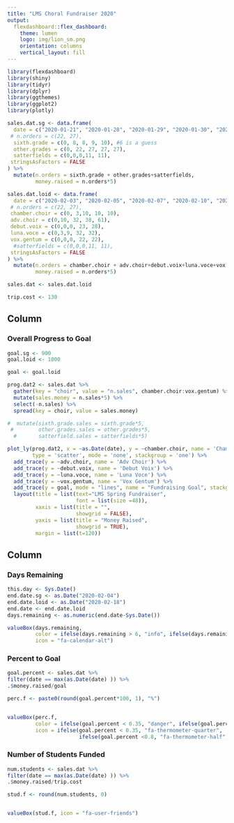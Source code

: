 ```yaml
---
title: "LMS Choral Fundraiser 2020"
output: 
  flexdashboard::flex_dashboard:
    theme: lumen
    logo: img/lion_sm.png
    orientation: columns
    vertical_layout: fill
---
```


```r
library(flexdashboard)
library(shiny)
library(tidyr)
library(dplyr)
library(ggthemes)
library(ggplot2)
library(plotly)

sales.dat.sg <- data.frame(
  date = c("2020-01-21", "2020-01-28", "2020-01-29", "2020-01-30", "2020-01-31"),
 # n.orders = c(22, 27),
  sixth.grade = c(0, 8, 8, 9, 10), #6 is a guess
  other.grades = c(0, 22, 27, 27, 27), 
  satterfields = c(0,0,0,11, 11),
 stringsAsFactors = FALSE
) %>%
  mutate(n.orders = sixth.grade + other.grades+satterfields,
         money.raised = n.orders*5)

sales.dat.loid <- data.frame(
  date = c("2020-02-03", "2020-02-05", "2020-02-07", "2020-02-10", "2020-02-14"),
 # n.orders = c(22, 27),
 chamber.choir = c(0, 3,10, 10, 10),
 adv.choir = c(0,10, 32, 38, 61),
 debut.voix = c(0,0,0, 23, 28),
 luna.voce = c(0,3,9, 32, 32),
 vox.gentum = c(0,0,0, 22, 22),
  #satterfields = c(0,0,0,11, 11),
 stringsAsFactors = FALSE
) %>%
  mutate(n.orders = chamber.choir + adv.choir+debut.voix+luna.voce+vox.gentum,
         money.raised = n.orders*5)

sales.dat <- sales.dat.loid

trip.cost <- 130
```

Column {data-width=75%} 
-----------------------------------------------------------------------

### Overall Progress to Goal

```r
goal.sg <- 900
goal.loid <- 1000

goal <- goal.loid

prog.dat2 <- sales.dat %>%
  gather(key = "choir", value = "n.sales", chamber.choir:vox.gentum) %>%
  mutate(sales.money = n.sales*5) %>%
  select(-n.sales) %>%
  spread(key = choir, value = sales.money)

#  mutate(sixth.grade.sales = sixth.grade*5,
 #        other.grades.sales = other.grades*5,
  #       satterfield.sales = satterfields*5)

plot_ly(prog.dat2, x = ~as.Date(date), y = ~chamber.choir, name = 'Chamber Choir', 
        type = 'scatter', mode = 'none', stackgroup = 'one') %>%
  add_trace(y = ~adv.choir, name = 'Adv Choir') %>%
  add_trace(y = ~debut.voix, name = 'Debut Voix') %>%
  add_trace(y = ~luna.voce, name = 'Luna Voce') %>%
  add_trace(y = ~vox.gentum, name = 'Vox Gentum') %>%
  add_trace(y = goal, mode = "lines", name = "Fundraising Goal", stackgroup = NA) %>%
  layout(title = list(text="LMS Spring Fundraiser",
                      font = list(size =48)),
         xaxis = list(title = "",
                      showgrid = FALSE),
         yaxis = list(title = "Money Raised",
                      showgrid = TRUE),
         margin = list(t=120))
```


Column {data-width=25%}
-----------------------------------------------------------------------

### Days Remaining

```r
this.day <- Sys.Date()
end.date.sg <- as.Date("2020-02-04")
end.date.loid <- as.Date("2020-02-18")
end.date <- end.date.loid
days.remaining <- as.numeric(end.date-Sys.Date())

valueBox(days.remaining, 
         color = ifelse(days.remaining > 6, "info", ifelse(days.remaining > 3, "warning", "danger")), 
         icon = "fa-calendar-alt")

```

### Percent to Goal

```r

goal.percent <- sales.dat %>%
filter(date == max(as.Date(date) )) %>%
.$money.raised/goal

perc.f <- paste0(round(goal.percent*100, 1), "%")


valueBox(perc.f, 
         color = ifelse(goal.percent < 0.35, "danger", ifelse(goal.percent < 0.8, "warning", "success")), 
         icon = ifelse(goal.percent < 0.35, "fa-thermometer-quarter", 
                       ifelse(goal.percent <0.8, "fa-thermometer-half", "fa-thermometer-full")))

```


### Number of Students Funded

```r

num.students <- sales.dat %>%
filter(date == max(as.Date(date) )) %>%
.$money.raised/trip.cost

stud.f <- round(num.students, 0)


valueBox(stud.f, icon = "fa-user-friends")
```



